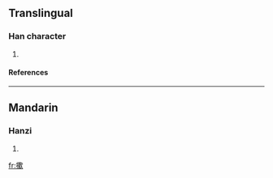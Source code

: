 ==Translingual==
===Han character===
{{Han char|rn=64|rad=手|as=15|sn=18|four=|canj=手廿人人 (QTOO)}}
# {{defn|Han|sort=手15}}
====References====
{{Han ref|kx=0461.160|dkj=12907|hdz=31979.030|uh=64F9|ud=25849}}

----
==Mandarin==
===Hanzi===
{{cmn-hanzi|pin=[[sòu]] (sou4), [[tān]] (tan1)|wg=sou<sup>4</sup>, t'an<sup>1</sup>}}
# {{defn|Mandarin}}

[[fr:擹]]